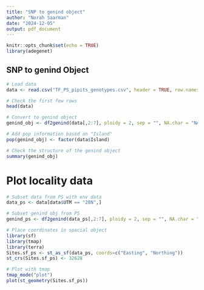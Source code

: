 ```yaml
---
title: "SNP to genind object"
author: "Norah Saarman"
date: "2024-12-05"
output: pdf_document
---
```


```r
knitr::opts_chunk$set(echo = TRUE)
library(adegenet)
```

## SNP to genind Object
```r
# Load data
data <- read.csv("TF_PS_pipits_genotypes.csv", header = TRUE, row.names = 1)

# Check the first few rows
head(data)

# Convert to genind object
genind_obj <- df2genind(data[,2:7], ploidy = 2, sep = "", NA.char = "NA")

# Add pop information based on "Island"
pop(genind_obj) <- factor(data$Island)

# Check the structure of the genind object
summary(genind_obj)

```
# Plot locality data

```r
# Subset data from PS with env data
data_ps <- data[data$UTM == "28N",]

# Subset genind obj from PS
genind_ps <- df2genind(data_ps[,2:7], ploidy = 2, sep = "", NA.char = "NA")

# Place coordinates in spacial object
library(sf)
library(tmap)
library(terra)
Sites.sf_ps <- st_as_sf(data_ps, coords=c("Easting", "Northing"))
st_crs(Sites.sf_ps) <- 32628

# Plot with tmap
tmap_mode("plot")
plot(st_geometry(Sites.sf_ps))
```
